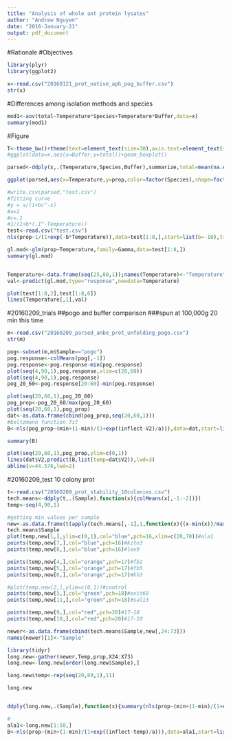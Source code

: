 ```yaml
---
title: "Analysis of whole ant protein lysates"
author: "Andrew Nguyen"
date: "2016-January-21"
output: pdf_document
---
```

#Rationale
#Objectives
```r
library(plyr)
library(ggplot2)
```

```r
x<-read.csv("20160121_prot_native_aph_pog_buffer.csv")
str(x)
```

#Differences among isolation methods and species
```r
mod1<-aov(total~Temperature*Species+Temperature*Buffer,data=x)
summary(mod1)


```

#Figure
```r
T<-theme_bw()+theme(text=element_text(size=30),axis.text=element_text(size=30),panel.grid.major=element_blank(),panel.grid.minor.x = element_blank(),panel.grid = element_blank(),legend.key = element_blank())
#ggplot(data=x,aes(x=Buffer,y=total))+geom_boxplot()

parsed<-ddply(x,.(Temperature,Species,Buffer),summarize,total=mean(na.exclude(total)),prop=mean(na.exclude(prop)))

ggplot(parsed,aes(x=Temperature,y=prop,color=factor(Species),shape=factor(Buffer)))+geom_point(size=6)+geom_line()+T+scale_y_continuous("Proportion of proteins non-denatured",limits=c(.3,1),breaks=seq(.1,1,.1))+scale_x_continuous("Temperature",limits=c(20,80),breaks=seq(20,80,10))

#write.csv(parsed,"test.csv")
#fitting curve 
#y = a/(1+bc^-x)
#a=1
#c=.1
#1/(1+b*(.1^-Temperature))
test<-read.csv("test.csv")
nls(prop~1/(1+exp(-b*Temperature)),data=test[1:8,],start=list(b=-10),trace=TRUE,control=nls.control(warnOnly = TRUE, tol = 1e-05, maxiter=1000))

gl.mod<-glm(prop~Temperature,family=Gamma,data=test[1:8,])
summary(gl.mod)


Temperature<-data.frame(seq(25,80,1));names(Temperature)<-"Temperature"
val<-predict(gl.mod,type="response",newdata=Temperature)

plot(test[1:8,2],test[1:8,6])
lines(Temperature[,1],val)
```

#20160209_trials
##pogo and buffer comparison
###spun at 100,000g 20 min this time
```r
m<-read.csv("20160209_parsed_anbe_prot_unfolding_pogo.csv")
str(m)

pog<-subset(m,m$Sample=="pogo")
pog.response<-colMeans(pog[,-1])
pog.response<-pog.response-min(pog.response)
plot(seq(4,90,1),pog.response,xlim=c(20,60))
plot(seq(4,90,1),pog.response)
pog_20_60<-pog.response[20:60]-min(pog.response)

plot(seq(20,60,1),pog_20_60)
pog_prop<-pog_20_60/max(pog_20_60)
plot(seq(20,60,1),pog_prop)
dat<-as.data.frame(cbind(pog_prop,seq(20,60,1)))
#boltzmann function fit
B<-nls(pog_prop~(min+(1-min)/(1+exp((inflect-V2)/a))),data=dat,start=list(min=min(pog_prop),inflect=45,a=1.05), trace=TRUE,control=nls.control(warnOnly = TRUE, tol = 1e-05, maxiter=1000))

summary(B)

plot(seq(20,60,1),pog_prop,ylim=c(0,1))
lines(dat$V2,predict(B,list(temp=dat$V2)),lwd=3)
abline(v=44.576,lwd=2)
```
#20160209_test 10 colony prot
```r
t<-read.csv("20160209_prot_stability_10colonies.csv")
tech.means<-ddply(t,.(Sample),function(x){colMeans(x[,-1:-2])})
temp<-seq(4,90,1)

#getting min values per sample
new<-as.data.frame(t(apply(tech.means[,-1],1,function(x){(x-min(x))/max(x-min(x))})))
tech.means$Sample
plot(temp,new[1,],ylim=c(0,1),col="blue",pch=16,xlim=c(20,70))#ala1
points(temp,new[7,],col="blue",pch=16)#kite3
points(temp,new[8,],col="blue",pch=16)#lex9

points(temp,new[4,],col="orange",pch=17)#fb2
points(temp,new[5,],col="orange",pch=17)#fb5
points(temp,new[6,],col="orange",pch=17)#kh3

#plot(temp,new[2,],ylim=c(0,1))#control
points(temp,new[3,],col="green",pch=18)#exit69
points(temp,new[11,],col="green",pch=18)#sal13

points(temp,new[9,],col="red",pch=20)#17-10
points(temp,new[10,],col="red",pch=20)#17-10

newer<-as.data.frame(cbind(tech.means$Sample,new[,24:73]))
names(newer)[1]<-"Sample"

library(tidyr)
long.new<-gather(newer,Temp,prop,X24:X73)
long.new<-long.new[order(long.new$Sample),]

long.new$temp<-rep(seq(20,69,1),11)

long.new


ddply(long.new,.(Sample),function(x){summary(nls(prop~(min+(1-min)/(1+exp((inflect-temp)/a))),data=x,start=list(min=min(prop),inflect=45,a=1.05), trace=TRUE,control=nls.control(warnOnly = TRUE, tol = 1e-05, maxiter=1000)))})

#
ala1<-long.new[1:50,]
B<-nls(prop~(min+(1-min)/(1+exp((inflect-temp)/a))),data=ala1,start=list(min=min(prop),inflect=45,a=1.05), trace=TRUE,control=nls.control(warnOnly = TRUE, tol = 1e-05, maxiter=1000))
```

